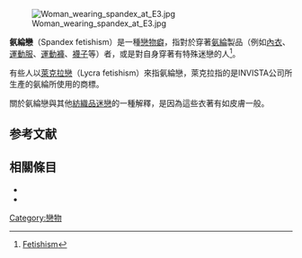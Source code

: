 [[File:Woman_wearing_spandex_at_E3.jpg|thumb]]

'''氨綸戀'''（Spandex fetishism）是一種[[戀物癖|戀物癖]]，指對於穿著[[氨綸|氨綸]]製品（例如[[內衣|內衣]]、[[運動服|運動服]]、[[運動褲|運動褲]]、[[襪子|襪子]]等）者，或是對自身穿著有特殊迷戀的人<ref>[http://psychologytoday.com/conditions/fetishism.html Fetishism]{{Dead link|date=2019年4月 |bot=InternetArchiveBot |fix-attempted=yes }}</ref>。

有些人以[[萊克拉戀|萊克拉戀]]（Lycra fetishism）來指氨綸戀，萊克拉指的是INVISTA公司所生產的氨綸所使用的商標。

關於氨綸戀與其他[[紡織品迷戀|紡織品迷戀]]的一種解釋，是因為這些衣著有如皮膚一般。

==参考文献==
<div class="references-small">
<references />
</div>

== 相關條目 ==
* {{link-en|PVC 服裝|PVC clothing}}
* {{link-en|戀橡膠與PVC|Rubber and PVC fetishism}}

{{戀物癖}}
[[Category:戀物|Category:戀物]]